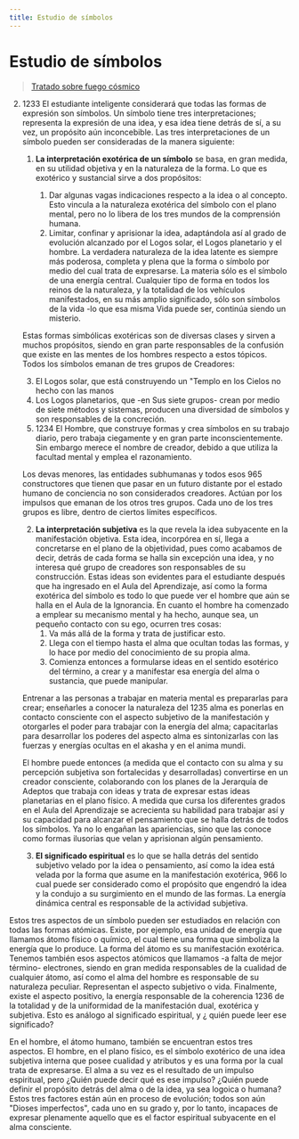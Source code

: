 ```yaml
---
title: Estudio de símbolos
---
```


# Estudio de símbolos

> [Tratado sobre fuego cósmico](/tratado-sobre-fuego-cosmico/el-fuego-electrico-espiritu#en1233)

2. <Pin lang="en">1233</Pin> El estudiante inteligente considerará que todas las formas de expresión son símbolos. Un símbolo tiene tres interpretaciones; representa la expresión de una idea, y esa idea tiene detrás de sí, a su vez, un propósito aún inconcebible. Las tres interpretaciones de un símbolo pueden ser consideradas de la manera siguiente:

   1. **La interpretación exotérica de un símbolo** se basa, en gran medida, en su utilidad objetiva y en la naturaleza de la forma. Lo que es exotérico y sustancial sirve a dos propósitos:
     
      1. Dar algunas vagas indicaciones respecto a la idea o al concepto. Esto vincula a la naturaleza exotérica del símbolo con el plano mental, pero no lo libera de los tres mundos de la comprensión humana.
      2. Limitar, confinar y aprisionar la idea, adaptándola así al grado de evolución alcanzado por el Logos solar, el Logos planetario y el hombre. La verdadera naturaleza de la idea latente es siempre más poderosa, completa y plena que la forma o símbolo por medio del cual trata de expresarse. La materia sólo es el símbolo de una energía central. Cualquier tipo de forma en todos los reinos de la naturaleza, y la totalidad de los vehículos manifestados, en su más amplio significado, sólo son símbolos de la vida -lo que esa misma Vida puede ser, continúa siendo un misterio.
     
     Estas formas simbólicas exotéricas son de diversas clases y sirven a muchos propósitos, siendo en gran parte responsables de la confusión que existe en las mentes de los hombres respecto a estos tópicos. Todos los símbolos emanan de tres grupos de Creadores:

      3. El Logos solar, que está construyendo un "Templo en los Cielos no hecho con las manos
      4. Los Logos planetarios, que -en Sus siete grupos- crean por medio de siete métodos y sistemas, producen una diversidad de símbolos y son responsables de la concreción.
      5. <Pin lang="en">1234</Pin> El Hombre, que construye formas y crea símbolos en su trabajo diario, pero trabaja ciegamente y en gran parte inconscientemente. Sin embargo merece el nombre de creador, debido a que utiliza la facultad mental y emplea el razonamiento.

     Los devas menores, las entidades subhumanas y todos esos <Pin lang="es">965</Pin> constructores que tienen que pasar en un futuro distante por el estado humano de conciencia no son considerados creadores. Actúan por los impulsos que emanan de los otros tres grupos. Cada uno de los tres grupos es libre, dentro de ciertos límites específicos.

   2. **La interpretación subjetiva** es la que revela la idea subyacente en la manifestación objetiva. Esta idea, incorpórea en sí, llega a concretarse en el plano de la objetividad, pues como acabamos de decir, detrás de cada forma se halla sin excepción una idea, y no interesa qué grupo de creadores son responsables de su construcción. Estas ideas son evidentes para el estudiante después que ha ingresado en el Aula del Aprendizaje, así como la forma exotérica del símbolo es todo lo que puede ver el hombre que aún se halla en el Aula de la Ignorancia. En cuanto el hombre ha comenzado a emplear su mecanismo mental y ha hecho, aunque sea, un pequeño contacto con su ego, ocurren tres cosas:
      1. Va más allá de la forma y trata de justificar esto.
      2. Llega con el tiempo hasta el alma que ocultan todas las formas, y lo hace por medio del conocimiento de su propia alma.
      3. Comienza entonces a formularse ideas en el sentido esotérico del término, a crear y a manifestar esa energía del alma o sustancia, que puede manipular.

     Entrenar a las personas a trabajar en materia mental es prepararlas para crear; enseñarles a conocer la naturaleza del <Pin lang="en">1235</Pin> alma es ponerlas en contacto consciente con el aspecto subjetivo de la manifestación y otorgarles el poder para trabajar con la energía del alma; capacitarlas para desarrollar los poderes del aspecto alma es sintonizarlas con las fuerzas y energías ocultas en el akasha y en el anima mundi.

     El hombre puede entonces (a medida que el contacto con su alma y su percepción subjetiva son fortalecidas y desarrolladas) convertirse en un creador consciente, colaborando con los planes de la Jerarquía de Adeptos que trabaja con ideas y trata de expresar estas ideas planetarias en el plano físico. A medida que cursa los diferentes grados en el Aula del Aprendizaje se acrecienta su habilidad para trabajar así y su capacidad para alcanzar el pensamiento que se halla detrás de todos los símbolos. Ya no lo engañan las apariencias, sino que las conoce como formas ilusorias que velan y aprisionan algún pensamiento.

   3. **El significado espiritual** es lo que se halla detrás del sentido subjetivo velado por la idea o pensamiento, así como la idea está velada por la forma que asume en la manifestación exotérica, <Pin lang="es">966</Pin> lo cual puede ser considerado como el propósito que engendró la idea y la condujo a su surgimiento en el mundo de las formas. La energía dinámica central es responsable de la actividad subjetiva.

 Estos tres aspectos de un símbolo pueden ser estudiados en relación con todas las formas atómicas. Existe, por ejemplo, esa unidad de energía que llamamos átomo físico o químico, el cual tiene una forma que simboliza la energía que lo produce. La forma del átomo es su manifestación exotérica. Tenemos también esos aspectos atómicos que llamamos -a falta de mejor término- electrones, siendo en gran medida responsables de la cualidad de cualquier átomo, así como el alma del hombre es responsable de su naturaleza peculiar. Representan el aspecto subjetivo o vida. Finalmente, existe el aspecto positivo, la energía responsable de la coherencia <Pin lang="en">1236</Pin> de la totalidad y de la uniformidad de la manifestación dual, exotérica y subjetiva. Esto es análogo al significado espiritual, y ¿ quién puede leer ese significado?

 En el hombre, el átomo humano, también se encuentran estos tres aspectos. El hombre, en el plano físico, es el símbolo exotérico de una idea subjetiva interna que posee cualidad y atributos y es una forma por la cual trata de expresarse. El alma a su vez es el resultado de un impulso espiritual, pero ¿Quién puede decir qué es ese impulso? ¿Quién puede definir el propósito detrás del alma o de la idea, ya sea logoica o humana? Estos tres factores están aún en proceso de evolución; todos son aún "Dioses imperfectos", cada uno en su grado y, por lo tanto, incapaces de expresar plenamente aquello que es el factor espiritual subyacente en el alma consciente.
